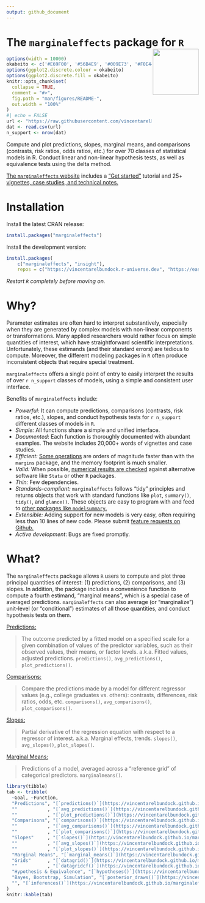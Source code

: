 ```yaml
---
output: github_document
---
```


# The `marginaleffects` package for `R` <img src="https://user-images.githubusercontent.com/987057/134899484-e3392510-2e94-4c39-9830-53356fa5feed.png" align="right" alt="" width="120" />

<!--
[![Codecov test coverage](https://codecov.io/gh/vincentarelbundock/marginaleffects/branch/main/graph/badge.svg)](https://app.codecov.io/gh/vincentarelbundock/marginaleffects?branch=main)
[![R-CMD-check](https://github/To cl.com/vincentarelbundock/marginaleffects/workflows/R-CMD-check/badge.svg)](https://github.com/vincentarelbundock/marginaleffects/actions)
[![CRAN status](https://www.r-pkg.org/badges/version/marginaleffects)](https://CRAN.R-project.org/package=marginaleffects)
[![status](https://tinyverse.netlify.com/badge/marginaleffects)](https://CRAN.R-project.org/package=marginaleffects)
-->

```r
options(width = 10000)
okabeito <- c('#E69F00', '#56B4E9', '#009E73', '#F0E442', '#0072B2', '#D55E00', '#CC79A7', '#999999', '#000000')
options(ggplot2.discrete.colour = okabeito)
options(ggplot2.discrete.fill = okabeito)
knitr::opts_chunk$set(
  collapse = TRUE,
  comment = "#>",
  fig.path = "man/figures/README-",
  out.width = "100%"
)
#| echo = FALSE
url <- "https://raw.githubusercontent.com/vincentarelbundock/marginaleffects/main/data-raw/supported_models.csv"
dat <- read.csv(url)
n_support <- nrow(dat)
```

Compute and plot predictions, slopes, marginal means, and comparisons (contrasts, risk ratios, odds ratios, etc.) for over 70 classes of statistical models in R. Conduct linear and non-linear hypothesis tests, as well as equivalence tests using the delta method.

[The `marginaleffects` website](https://vincentarelbundock.github.io/marginaleffects/) includes a ["Get started"](https://vincentarelbundock.github.io/marginaleffects/articles/marginaleffects.html) tutorial and 25+ [vignettes, case studies, and technical notes.](https://vincentarelbundock.github.io/marginaleffects/articles/index.html)

# Installation

Install the latest CRAN release:

```r
install.packages("marginaleffects")
```

Install the development version:

```r
install.packages(
    c("marginaleffects", "insight"),
    repos = c("https://vincentarelbundock.r-universe.dev", "https://easystats.r-universe.dev"))
```

*Restart `R` completely before moving on.*

# Why?

Parameter estimates are often hard to interpret substantively, especially when they are generated by complex models with non-linear components or transformations. Many applied researchers would rather focus on simple quantities of interest, which have straightforward scientific interpretations. Unfortunately, these estimands (and their standard errors) are tedious to compute. Moreover, the different modeling packages in `R` often produce inconsistent objects that require special treatment.

`marginaleffects` offers a single point of entry to easily interpret the results of over `r n_support` classes of models, using a simple and consistent user interface.

Benefits of `marginaleffects` include:

* _Powerful:_ It can compute predictions, comparisons (contrasts, risk ratios, etc.), slopes, and conduct hypothesis tests for `r n_support` different classes of models in `R`.
* _Simple:_ All functions share a simple and unified interface.
* _Documented_: Each function is thoroughly documented with abundant examples. The website includes 20,000+ words of vignettes and case studies.
* _Efficient:_ [Some operations](https://vincentarelbundock.github.io/marginaleffects/articles/performance.html) are orders of magnitude faster than with the `margins` package, and the memory footprint is much smaller.
* _Valid:_  When possible, [numerical results are checked](https://vincentarelbundock.github.io/marginaleffects/articles/supported_models.html) against alternative software like `Stata` or other `R` packages.
* _Thin:_ Few dependencies.
* _Standards-compliant:_ `marginaleffects` follows "tidy" principles and returns objects that work with standard functions like `plot`, `summary()`, `tidy()`, and `glance()`. These objects are easy to program with and feed to [other packages like `modelsummary`.](https://vincentarelbundock.github.io/marginaleffects/) 
* _Extensible:_ Adding support for new models is very easy, often requiring less than 10 lines of new code. Please submit [feature requests on Github.](https://github.com/vincentarelbundock/marginaleffects/issues)
* _Active development_: Bugs are fixed promptly.

# What?

The `marginaleffects` package allows `R` users to compute and plot three principal quantities of interest: (1) predictions, (2) comparisons, and (3) slopes. In addition, the package includes a convenience function to compute a fourth estimand, "marginal means", which is a special case of averaged predictions. `marginaleffects` can also average (or "marginalize") unit-level (or "conditional") estimates of all those quantities, and conduct hypothesis tests on them.

[Predictions:](https://vincentarelbundock.github.io/marginaleffects/articles/predictions.html)

> The outcome predicted by a fitted model on a specified scale for a given combination of values of the predictor variables, such as their observed values, their means, or factor levels. a.k.a. Fitted values, adjusted predictions. `predictions()`, `avg_predictions()`, `plot_predictions()`.

[Comparisons:](https://vincentarelbundock.github.io/marginaleffects/articles/comparisons.html)

> Compare the predictions made by a model for different regressor values (e.g., college graduates vs. others): contrasts, differences, risk ratios, odds, etc. `comparisons()`, `avg_comparisons()`, `plot_comparisons()`.

[Slopes:](https://vincentarelbundock.github.io/marginaleffects/articles/slopes.html) 

> Partial derivative of the regression equation with respect to a regressor of interest. a.k.a. Marginal effects, trends. `slopes()`, `avg_slopes()`, `plot_slopes()`.

[Marginal Means:](https://vincentarelbundock.github.io/marginaleffects/articles/marginalmeans.html) 

> Predictions of a model, averaged across a "reference grid" of categorical predictors. `marginalmeans()`.


```r
library(tibble)
tab <- tribble(
  ~Goal, ~Function,
  "Predictions", "[`predictions()`](https://vincentarelbundock.github.io/marginaleffects/reference/comparisons.html)",
  ""           , "[`avg_predictions()`](https://vincentarelbundock.github.io/marginaleffects/reference/comparisons.html)",
  ""           , "[`plot_predictions()`](https://vincentarelbundock.github.io/marginaleffects/reference/plot_comparisons.html)",
  "Comparisons", "[`comparisons()`](https://vincentarelbundock.github.io/marginaleffects/reference/comparisons.html)",
  ""           , "[`avg_comparisons()`](https://vincentarelbundock.github.io/marginaleffects/reference/comparisons.html)",
  ""           , "[`plot_comparisons()`](https://vincentarelbundock.github.io/marginaleffects/reference/plot_comparisons.html)",
  "Slopes"     , "[`slopes()`](https://vincentarelbundock.github.io/marginaleffects/reference/slopes.html)",
  ""           , "[`avg_slopes()`](https://vincentarelbundock.github.io/marginaleffects/reference/slopes.html)",
  ""           , "[`plot_slopes()`](https://vincentarelbundock.github.io/marginaleffects/reference/plot_slopes.html)",
  "Marginal Means", "[`marginal_means()`](https://vincentarelbundock.github.io/marginaleffects/reference/marginal_means.html)",
  "Grids"      , "[`datagrid()`](https://vincentarelbundock.github.io/marginaleffects/reference/datagrid.html)",
  ""           , "[`datagridcf()`](https://vincentarelbundock.github.io/marginaleffects/reference/datagrid.html)",
  "Hypothesis & Equivalence", "[`hypotheses()`](https://vincentarelbundock.github.io/marginaleffects/reference/hypotheses.html)",
  "Bayes, Bootstrap, Simulation", "[`posterior_draws()`](https://vincentarelbundock.github.io/marginaleffects/reference/inferences.html)",
  "", "[`inferences()`](https://vincentarelbundock.github.io/marginaleffects/reference/inferences.html)"
)
knitr::kable(tab)
```